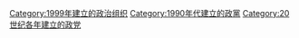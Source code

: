 {{Cat topic in year|topic=建立的政黨|year=1999}}

[[Category:1999年建立的政治组织|Category:1999年建立的政治组织]]
[[Category:1990年代建立的政黨|Category:1990年代建立的政黨]]
[[Category:20世纪各年建立的政党|Category:20世纪各年建立的政党]]